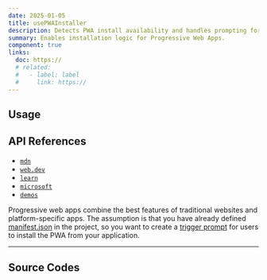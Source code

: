 ```yaml
---
date: 2025-01-05
title: usePWAInstaller
description: Detects PWA install availability and handles prompting for installation.
summary: Enables installation logic for Progressive Web Apps.
component: true
links:
  doc: https://
  # related:
  #   - label: label
  #     link: https://
---
```


## Usage

<UsePwaInstallerDemosUsage />

## API References

- [`mdn`](https://developer.mozilla.org/en-US/docs/Web/Progressive_web_apps/Guides/What_is_a_progressive_web_app)
- [`web.dev`](https://web.dev/explore/progressive-web-apps)
- [`learn`](https://web.dev/learn/pwa/)
- [`microsoft`](https://learn.microsoft.com/en-us/microsoft-edge/progressive-web-apps-chromium/)
- [`demos`](https://github.com/MicrosoftEdge/Demos)

Progressive web apps combine the best features of traditional websites and platform-specific apps.
The assumption is that you have already defined [manifest.json](https://developer.mozilla.org/en-US/docs/Web/Progressive_web_apps/Tutorials/js13kGames/Installable_PWAs) in the project, so you want to create a [trigger prompt](https://developer.mozilla.org/en-US/docs/Web/Progressive_web_apps/How_to/Trigger_install_prompt) for users to install the PWA from your application.

---

## Source Codes

<SourceCodes name="use-pwa-installer" />

